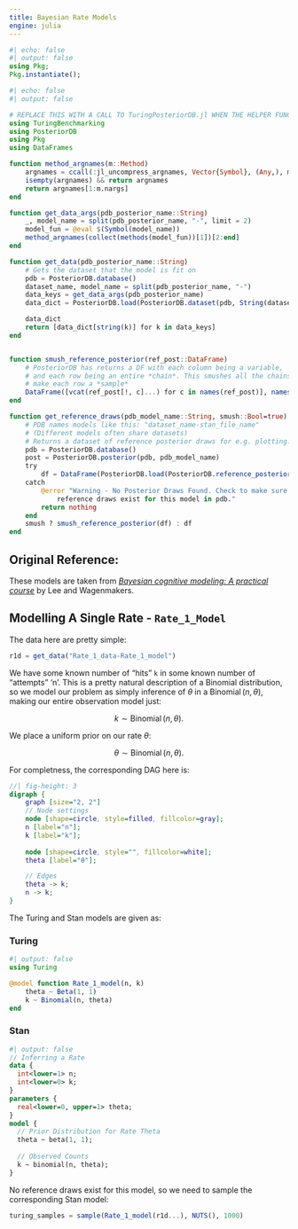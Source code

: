 ```yaml
---
title: Bayesian Rate Models
engine: julia
---
```


```julia
#| echo: false
#| output: false
using Pkg;
Pkg.instantiate();
```

```julia
#| echo: false
#| output: false

# REPLACE THIS WITH A CALL TO TuringPosteriorDB.jl WHEN THE HELPER FUNCTIONS ARE MORE DEVELOPED 
using TuringBenchmarking
using PosteriorDB
using Pkg
using DataFrames

function method_argnames(m::Method)
    argnames = ccall(:jl_uncompress_argnames, Vector{Symbol}, (Any,), m.slot_syms)
    isempty(argnames) && return argnames
    return argnames[1:m.nargs]
end

function get_data_args(pdb_posterior_name::String)
    _, model_name = split(pdb_posterior_name, "-", limit = 2)
    model_fun = @eval $(Symbol(model_name))
    method_argnames(collect(methods(model_fun))[1])[2:end]
end

function get_data(pdb_posterior_name::String)
    # Gets the dataset that the model is fit on
    pdb = PosteriorDB.database()
    dataset_name, model_name = split(pdb_posterior_name, "-")
    data_keys = get_data_args(pdb_posterior_name)
    data_dict = PosteriorDB.load(PosteriorDB.dataset(pdb, String(dataset_name)))

    data_dict
    return [data_dict[string(k)] for k in data_keys]
end


function smush_reference_posterior(ref_post::DataFrame)
    # PosteriorDB has returns a DF with each column being a variable, 
    # and each row being an entire *chain*. This smushes all the chains together to 
    # make each row a *sample*
    DataFrame([vcat(ref_post[!, c]...) for c in names(ref_post)], names(ref_post))
end

function get_reference_draws(pdb_model_name::String, smush::Bool=true)
    # PDB names models like this: "dataset_name-stan_file_name"
    # (Different models often share datasets)
    # Returns a dataset of reference posterior draws for e.g. plotting.
    pdb = PosteriorDB.database()
    post = PosteriorDB.posterior(pdb, pdb_model_name)
    try 
        df = DataFrame(PosteriorDB.load(PosteriorDB.reference_posterior(post)))
    catch 
        @error "Warning - No Posterior Draws Found. Check to make sure that the posterior is spelled correctly, and that
            reference draws exist for this model in pdb."
        return nothing
    end
    smush ? smush_reference_posterior(df) : df
end


```



## Original Reference:

These models are taken from [*Bayesian cognitive modeling: A practical course*](https://psycnet.apa.org/record/2014-14454-000) by Lee and Wagenmakers. 


## Modelling A Single Rate - `Rate_1_Model`

The data here are pretty simple:

```julia
r1d = get_data("Rate_1_data-Rate_1_model")
```

We have some known number of "hits" `k` in some known number of "attempts" 'n'. This is a pretty natural description of a Binomial distribution, so we model
our problem as simply inference of $\theta$ in a $\operatorname{Binomial}(n, \theta)$, making our entire observation model just:

$$ k \sim \operatorname{Binomial}(n, \theta).$$

We place a uniform prior on our rate $\theta$:

$$ \theta \sim \operatorname{Binomial}(n, \theta).$$

For completness, the corresponding DAG here is:

```dot
//| fig-height: 3
digraph {
    graph [size="2, 2"]
    // Node settings
    node [shape=circle, style=filled, fillcolor=gray];
    n [label="n"];
    k [label="k"];
    
    node [shape=circle, style="", fillcolor=white];
    theta [label="θ"];

    // Edges
    theta -> k;
    n -> k;
}
```

The Turing and Stan models are given as:

::: {.panel-tabset group="language"}
### Turing
```julia
#| output: false
using Turing

@model function Rate_1_model(n, k)
    theta ~ Beta(1, 1)
    k ~ Binomial(n, theta)
end
```

### Stan
```stan
#| output: false
// Inferring a Rate
data {
  int<lower=1> n;
  int<lower=0> k;
}
parameters {
  real<lower=0, upper=1> theta;
}
model {
  // Prior Distribution for Rate Theta
  theta ~ beta(1, 1);
  
  // Observed Counts
  k ~ binomial(n, theta);
}
```
:::


No reference draws exist for this model, so we need to sample the corresponding Stan model:

```julia
turing_samples = sample(Rate_1_model(r1d...), NUTS(), 1000)

```